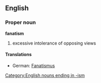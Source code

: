 ==English==
===Proper noun===
'''fanatism'''
# excessive intolerance of opposing views
====Translations====
*German: [[Fanatismus]] {{m}}
[[Category:English nouns ending in -ism]]